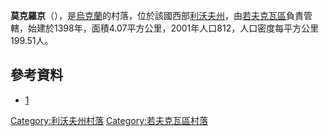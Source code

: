 {{coord|50|0|47|N|23|53|54|E|scale:30000|display=title}}

'''莫克羅京'''（{{lang-uk|Мокротин}}），是[[烏克蘭|烏克蘭]]的村落，位於該國西部[[利沃夫州|利沃夫州]]，由[[若夫克瓦區|若夫克瓦區]]負責管轄，始建於1398年，面積4.07平方公里，2001年人口812，人口密度每平方公里199.51人。

==參考資料==
*[http://mokrotun.org.ua]{{dead link|date=2018年4月 |bot=InternetArchiveBot |fix-attempted=yes }}

{{DEFAULTSORT:Мокротин}}
[[Category:利沃夫州村落|Category:利沃夫州村落]]
[[Category:若夫克瓦區村落|Category:若夫克瓦區村落]]


{{Lviv-geo-stub}}